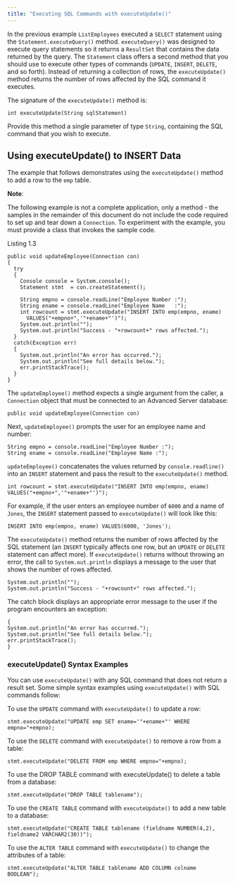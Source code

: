 ```yaml
---
title: "Executing SQL Commands with executeUpdate()"
---
```


<div id="executing_sql_commands_with_executeUpdate" class="registered_link"></div>

In the previous example `ListEmployees` executed a `SELECT` statement using the `Statement.executeQuery()` method. `executeQuery()` was designed to execute query statements so it returns a `ResultSet` that contains the data returned by the query. The `Statement` class offers a second method that you should use to execute other types of commands (`UPDATE`, `INSERT`, `DELETE`, and so forth). Instead of returning a collection of rows, the `executeUpdate()` method returns the number of rows affected by the SQL command it executes.

The signature of the `executeUpdate()` method is:

```text
int executeUpdate(String sqlStatement)
```

Provide this method a single parameter of type `String`, containing the SQL command that you wish to execute.

## Using executeUpdate() to INSERT Data

The example that follows demonstrates using the `executeUpdate()` method to add a row to the `emp` table.

**Note**: 

The following example is not a complete application, only a method - the samples in the remainder of this document do not include the code required to set up and tear down a `Connection`. To experiment with the example, you must provide a class that invokes the sample code.

Listing 1.3

```text
public void updateEmployee(Connection con)
{
  try
  {
    Console console = System.console();
    Statement stmt  = con.createStatement();

    String empno = console.readLine("Employee Number :");
    String ename = console.readLine("Employee Name   :");
    int rowcount = stmt.executeUpdate("INSERT INTO emp(empno, ename)
      VALUES("+empno+",'"+ename+"')");
    System.out.println("");
    System.out.println("Success - "+rowcount+" rows affected.");
  }
  catch(Exception err)
  {
    System.out.println("An error has occurred.");
    System.out.println("See full details below.");
    err.printStackTrace();
  }
}
```

The `updateEmployee()` method expects a single argument from the caller, a `Connection` object that must be connected to an Advanced Server database:

```text
public void updateEmployee(Connection con)
```

Next, `updateEmployee()` prompts the user for an employee name and number:

```text
String empno = console.readLine("Employee Number :");
String ename = console.readLine("Employee Name :");
```

`updateEmployee()` concatenates the values returned by `console.readline()` into an `INSERT` statement and pass the result to the `executeUpdate()` method.

```text
int rowcount = stmt.executeUpdate("INSERT INTO emp(empno, ename)
VALUES("+empno+",'"+ename+"')");
```

For example, if the user enters an employee number of `6000` and a name of `Jones`, the `INSERT` statement passed to `executeUpdate()` will look like this:

```text
INSERT INTO emp(empno, ename) VALUES(6000, 'Jones');
```

The `executeUpdate()` method returns the number of rows affected by the SQL statement (an `INSERT` typically affects one row, but an `UPDATE` or `DELETE` statement can affect more). If `executeUpdate()` returns without throwing an error, the call to `System.out.println` displays a message to the user that shows the number of rows affected.

```text
System.out.println("");
System.out.println("Success - "+rowcount+" rows affected.");
```

The catch block displays an appropriate error message to the user if the program encounters an exception:

```text
{
System.out.println("An error has occurred.");
System.out.println("See full details below.");
err.printStackTrace();
}
```

### executeUpdate() Syntax Examples

You can use `executeUpdate()` with any SQL command that does not return a result set. Some simple syntax examples using `executeUpdate()` with SQL commands follow:

To use the `UPDATE` command with `executeUpdate()` to update a row:

```text
stmt.executeUpdate("UPDATE emp SET ename='"+ename+"' WHERE empno="+empno);
```

To use the `DELETE` command with `executeUpdate()` to remove a row from a table:

```text
stmt.executeUpdate("DELETE FROM emp WHERE empno="+empno);
```

To use the DROP TABLE command with executeUpdate() to delete a table from a database:

```text
stmt.executeUpdate("DROP TABLE tablename");
```

To use the `CREATE TABLE` command with `executeUpdate()` to add a new table to a database:

```text
stmt.executeUpdate("CREATE TABLE tablename (fieldname NUMBER(4,2),
fieldname2 VARCHAR2(30))");
```

To use the `ALTER TABLE` command with `executeUpdate()` to change the attributes of a table:

```text
stmt.executeUpdate("ALTER TABLE tablename ADD COLUMN colname BOOLEAN");
```
